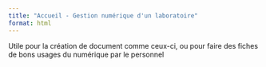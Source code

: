 ```yaml
---
title: "Accueil - Gestion numérique d'un laboratoire"
format: html
---
```


Utile pour la création de document comme ceux-ci, ou pour faire des fiches de bons usages du numérique par le personnel